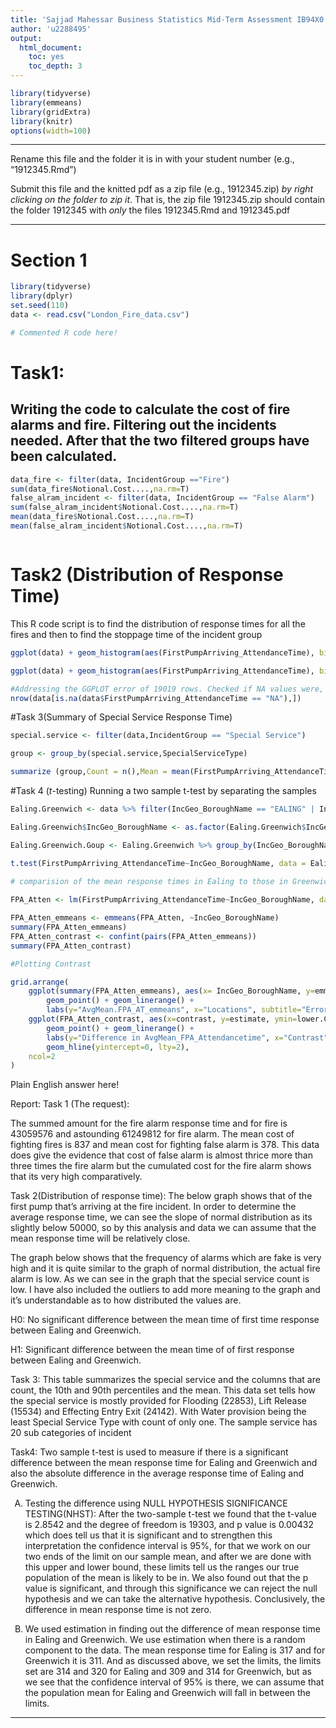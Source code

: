 ```yaml
---
title: 'Sajjad Mahessar Business Statistics Mid-Term Assessment IB94X0 2022-2023 #1'
author: 'u2288495'
output:
  html_document:
    toc: yes
    toc_depth: 3
---
```


```r
library(tidyverse)
library(emmeans)
library(gridExtra)
library(knitr)
options(width=100)
```

---

Rename this file and the folder it is in with your student number (e.g., "1912345.Rmd")

Submit this file and the knitted pdf as a zip file (e.g., 1912345.zip) _by right clicking on the folder to zip it_. That is, the zip file 1912345.zip should contain the folder 1912345 with _only_ the files 1912345.Rmd and 1912345.pdf

---

# Section 1

```r
library(tidyverse)
library(dplyr)
set.seed(110)
data <- read.csv("London_Fire_data.csv")

# Commented R code here!
```

# Task1: 
Writing the code to calculate the cost of fire alarms and fire. Filtering out the incidents needed. After that the two filtered groups have been calculated.
---

```r
data_fire <- filter(data, IncidentGroup =="Fire")
sum(data_fire$Notional.Cost....,na.rm=T)
false_alram_incident <- filter(data, IncidentGroup == "False Alarm")
sum(false_alram_incident$Notional.Cost....,na.rm=T)
mean(data_fire$Notional.Cost....,na.rm=T)
mean(false_alram_incident$Notional.Cost....,na.rm=T)



```

# Task2 (Distribution of Response Time)
This R code script is to find the distribution of response times for all the fires and then to find the stoppage time of the incident group


```r
ggplot(data) + geom_histogram(aes(FirstPumpArriving_AttendanceTime), binwidth= 1) + labs(x = "First Pump Arriving Time", y= "", title = "Distribution of Response Times by Fire") 

ggplot(data) + geom_histogram(aes(FirstPumpArriving_AttendanceTime), binwidth= 1) + labs(x ="First Pump Arriving Time", y= "", title = "Distribution of Response Times by incident") + facet_wrap(IncidentGroup~.)

#Addressing the GGPLOT error of 19019 rows. Checked if NA values were, and the response was TRUE
nrow(data[is.na(data$FirstPumpArriving_AttendanceTime == "NA"),])

```
#Task 3(Summary of Special Service Response Time)
```r
special.service <- filter(data,IncidentGroup == "Special Service")

group <- group_by(special.service,SpecialServiceType)

summarize (group,Count = n(),Mean = mean(FirstPumpArriving_AttendanceTime,na.rm=T),Percentile10 = quantile(FirstPumpArriving_AttendanceTime,.1,na.rm=T),Percentile90 = quantile(FirstPumpArriving_AttendanceTime,.9,na.rm=T))


```
#Task 4 ($t$-testing)
Running a two sample t-test by separating the samples

```r
Ealing.Greenwich <- data %>% filter(IncGeo_BoroughName == "EALING" | IncGeo_BoroughName == "GREENWICH")

Ealing.Greenwich$IncGeo_BoroughName <- as.factor(Ealing.Greenwich$IncGeo_BoroughName)

Ealing.Greenwich.Goup <- Ealing.Greenwich %>% group_by(IncGeo_BoroughName) %>% summarise(Mean = mean(FirstPumpArriving_AttendanceTime), sd_time = sd(FirstPumpArriving_AttendanceTime), count = n())

t.test(FirstPumpArriving_AttendanceTime~IncGeo_BoroughName, data = Ealing.Greenwich)
 
# comparision of the mean response times in Ealing to those in Greenwich by two sample t test by estimation.

FPA_Atten <- lm(FirstPumpArriving_AttendanceTime~IncGeo_BoroughName, data = Ealing.Greenwich)

FPA_Atten_emmeans <- emmeans(FPA_Atten, ~IncGeo_BoroughName)
summary(FPA_Atten_emmeans)
FPA_Atten_contrast <- confint(pairs(FPA_Atten_emmeans))
summary(FPA_Atten_contrast)

#Plotting Contrast

grid.arrange(
	ggplot(summary(FPA_Atten_emmeans), aes(x= IncGeo_BoroughName, y=emmean, ymin=lower.CL, ymax=upper.CL)) + 
		geom_point() + geom_linerange() + 
		labs(y="AvgMean.FPA_AT_emmeans", x="Locations", subtitle="Error bars are 95% CIs", title="Avg Mean Response Time") + ylim(305, 325), 
	ggplot(FPA_Atten_contrast, aes(x=contrast, y=estimate, ymin=lower.CL, ymax=upper.CL)) + 
		geom_point() + geom_linerange() + 
		labs(y="Difference in AvgMean_FPA_Attendancetime", x="Contrast", subtitle="Error bars are 95% CIs", title="Difference in Avg_Mean_Response_Time") + ylim(-1,20) +
		geom_hline(yintercept=0, lty=2),
	ncol=2
)
```


Plain English answer here!



Report:
Task 1 (The request):

The summed amount for the fire alarm response time and for fire is 43059576 and astounding 61249812 for fire alarm.  The mean cost of fighting fires is 837 and mean cost for fighting false alarm is 378. This data does give the evidence that cost of false alarm is almost thrice more than three times the fire alarm but the cumulated cost for the fire alarm shows that its very high comparatively. 


Task 2(Distribution of response time):
The below graph shows that of the first pump that’s arriving at the fire incident. In order to determine the average response time, we can see the slope of normal distribution as its slightly below 50000, so by this analysis and data we can assume that the mean response time will be relatively close. 

The graph below shows that the frequency of alarms which are fake is very high and it is quite similar to the graph of normal distribution, the actual fire alarm is low. As we can see in the graph that the special service count is low. I have also included the outliers to add more meaning to the graph and it’s understandable as to how distributed the values are.

H0: No significant difference between the mean time of first time response between Ealing and Greenwich.

H1: Significant difference between the mean time of of first response between Ealing and Greenwich.

Task 3:
This table summarizes the special service and the columns that are count, the 10th and 90th percentiles and the mean. This data set tells how the special service is mostly provided for Flooding (22853), Lift Release (15534) and Effecting Entry Exit (24142). With Water provision being the least Special Service Type with count of only one. The sample service has 20 sub categories of incident

Task4: 
Two sample t-test is used to measure if there is a significant difference between the mean response time for Ealing and Greenwich and also the absolute difference in the average response time of Ealing and Greenwich.

A)	Testing the difference using NULL HYPOTHESIS SIGNIFICANCE TESTING(NHST):
After the two-sample t-test we found that the t-value is 2.8542 and the degree of freedom is 19303, and p value is 0.00432 which does tell us that it is significant and to strengthen this interpretation the confidence interval is 95%, for that we work on our two ends of the limit on our sample mean, and after we are done with this upper and lower bound, these limits tell us the ranges our true population of the mean is likely to be in. We also found out that the p value is significant, and through this significance we can reject the null hypothesis and we can take the alternative hypothesis. Conclusively, the difference in mean response time is not zero.





B) We used estimation in finding out the difference of mean response time in Ealing         and Greenwich. We use estimation when there is a random component to the data. The mean response time for Ealing is 317 and for Greenwich it is 311. And as discussed above, we set the limits, the limits set are 314 and 320 for Ealing and 309 and 314 for Greenwich, but as we see that the confidence interval of 95% is there, we can assume that the population mean for Ealing and Greenwich will fall in between the limits.















---